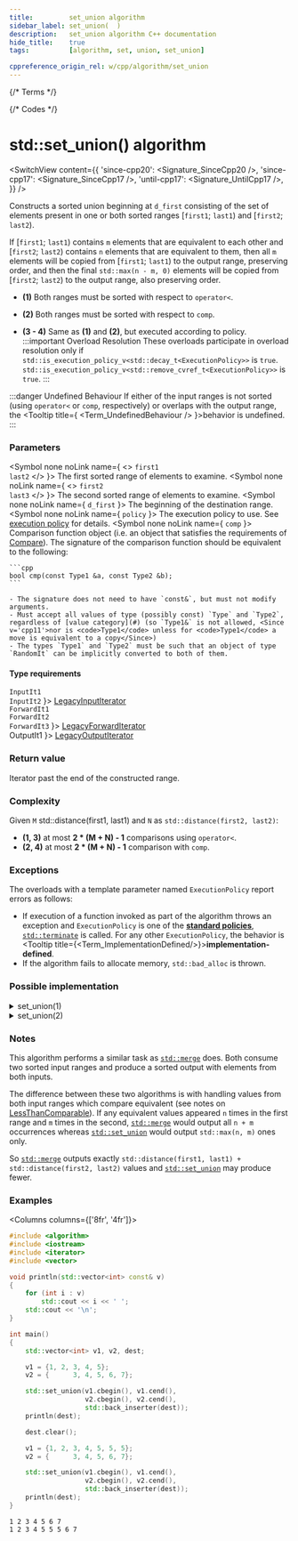 ```yaml
---
title:         set_union algorithm
sidebar_label: set_union(  )
description:   set_union algorithm C++ documentation
hide_title:    true
tags:          [algorithm, set, union, set_union]

cppreference_origin_rel: w/cpp/algorithm/set_union
---
```



{/* Terms */}


{/* Codes */}


# std::set_union() algorithm

<SwitchView content={{
  'since-cpp20': <Signature_SinceCpp20 />,
  'since-cpp17': <Signature_SinceCpp17 />,
  'until-cpp17': <Signature_UntilCpp17 />,
}} />


Constructs a sorted union beginning at `d_first` consisting of the set of elements present in one or both sorted ranges [`first1`; `last1`) and [`first2`; `last2`).

If [`first1`; `last1`) contains `m` elements that are equivalent to each other and [`first2`; `last2`) contains `n` elements
that are equivalent to them, then all `m` elements will be copied from [`first1`; `last1`) to the output range, preserving order,
and then the final `std::max(n - m, 0)` elements will be copied from [`first2`; `last2`) to the output range, also preserving order.

- **(1)** Both ranges must be sorted with respect to `operator<`.

- **(2)** Both ranges must be sorted with respect to `comp`.

- **(3 - 4)** Same as **(1)** and **(2)**, but executed according to policy.
	:::important Overload Resolution
	These overloads participate in overload resolution only if
	<Until v='cpp20'> <code>std::is_execution_policy_v&lt;std::decay_t&lt;ExecutionPolicy&gt;&gt;</code> is <code>true</code>. </Until>
	<Since v='cpp20'> <code>std::is_execution_policy_v&lt;std::remove_cvref_t&lt;ExecutionPolicy&gt;&gt;</code> is <code>true</code>. </Since>
	:::

:::danger Undefined Behaviour
If either of the input ranges is not sorted (using `operator<` or `comp`, respectively) or overlaps with the output range,
the <Tooltip title={ <Term_UndefinedBehaviour /> }>behavior is undefined</Tooltip>.
:::

### Parameters

<SymbolTable>

  <Symbol none noLink name={ <> <code>first1</code> <br/> <code>last2</code> </> }>
    The first sorted range of elements to examine.
  </Symbol>
  <Symbol none noLink name={ <> <code>first2</code> <br/> <code>last3</code> </> }>
    The second sorted range of elements to examine.
  </Symbol>
  <Symbol none noLink name={ <code>d_first</code> }>
    The beginning of the destination range.
  </Symbol>
  <Symbol none noLink name={ <code>policy</code> }>
    The execution policy to use. See <a href="">execution policy</a> for details.
  </Symbol>
  <Symbol none noLink name={ <code>comp</code> }>
    Comparison function object (i.e. an object that satisfies the requirements of [Compare](/docs/named_req/Compare)).
    The signature of the comparison function should be equivalent to the following:

    ```cpp
    bool cmp(const Type1 &a, const Type2 &b);
    ```

    - The signature does not need to have `const&`, but must not modify arguments.
    - Must accept all values of type (possibly const) `Type` and `Type2`, regardless of [value category](#) (so `Type1&` is not allowed, <Since v='cpp11'>nor is <code>Type1</code> unless for <code>Type1</code> a move is equivalent to a copy</Since>)
    - The types `Type1` and `Type2` must be such that an object of type `RandomIt` can be implicitly converted to both of them.
  </Symbol>
</SymbolTable>

#### Type requirements

<SymbolTable>
  <Symbol none noLink name={ <> <code>InputIt1</code> <br/> <code>InputIt2</code> </> }>
    <a href="/docs/named_req/LegacyInputIterator">LegacyInputIterator</a> <br/>
  </Symbol>
  <Symbol none noLink name={ <> <code>ForwardIt1</code> <br/> <code>ForwardIt2</code> <br/> <code>ForwardIt3</code></> }>
    <a href="/docs/named_req/LegacyForwardIterator">LegacyForwardIterator</a> <br/>
  </Symbol>
  <Symbol none noLink name={ <code>OutputIt1</code> }>
    <a href="/docs/named_req/LegacyOutputIterator">LegacyOutputIterator</a>
  </Symbol>
</SymbolTable>

### Return value

Iterator past the end of the constructed range.

### Complexity

Given `M` std::distance(first1, last1) and `N` as `std::distance(first2, last2)`:

- **(1, 3)** at most **2 \* (M + N) - 1** comparisons using `operator<`.
- **(2, 4)** at most **2 \* (M + N) - 1** comparison with `comp`.

### Exceptions

The overloads with a template parameter named `ExecutionPolicy` report errors as follows:
- If execution of a function invoked as part of the algorithm throws an exception and `ExecutionPolicy` is one of the [**standard policies**](#), [`std::terminate`](#) is called.
	For any other `ExecutionPolicy`, the behavior is <Tooltip title={<Term_ImplementationDefined/>}>**implementation-defined**</Tooltip>.
- If the algorithm fails to allocate memory, `std::bad_alloc` is thrown.

### Possible implementation

<details>
<summary>set_union(1)</summary>

```cpp
template<class InputIt1, class InputIt2, class OutputIt>
OutputIt set_union(InputIt1 first1, InputIt1 last1,
                   InputIt2 first2, InputIt2 last2, OutputIt d_first)
{
    for (; first1 != last1; ++d_first)
    {
        if (first2 == last2)
            return std::copy(first1, last1, d_first);

        if (*first2 < *first1)
            *d_first = *first2++;
        else
        {
            *d_first = *first1;
            if (!(*first1 < *first2))
                ++first2;
            ++first1;
        }
    }
    return std::copy(first2, last2, d_first);
}
```

</details>

<details>
<summary>set_union(2)</summary>

```cpp
template<class InputIt1, class InputIt2, class OutputIt, class Compare>
OutputIt set_union(InputIt1 first1, InputIt1 last1,
                   InputIt2 first2, InputIt2 last2, OutputIt d_first, Compare comp)
{
    for (; first1 != last1; ++d_first)
    {
        if (first2 == last2)
            // Finished range 2, include the rest of range 1:
            return std::copy(first1, last1, d_first);

        if (comp(*first2, *first1))
            *d_first = *first2++;
        else
        {
            *d_first = *first1;
            if (!comp(*first1, *first2)) // Equivalent => don't need to include *first2.
                ++first2;
            ++first1;
        }
    }
    // Finished range 1, include the rest of range 2:
    return std::copy(first2, last2, d_first);
}
```

</details>

### Notes

This algorithm performs a similar task as [`std::merge`](/docs/std/algo/ordinary/merge) does.
Both consume two sorted input ranges and produce a sorted output with elements from both inputs.

The difference between these two algorithms is with handling values from both input ranges which compare equivalent (see notes on [LessThanComparable](/docs/named_req/LessThanComparable)).
If any equivalent values appeared `n` times in the first range and `m` times in the second, [`std::merge`](/docs/std/algo/ordinary/merge)
would output all `n + m` occurrences whereas [`std::set_union`](#) would output `std::max(n, m)` ones only.

So [`std::merge`](/docs/std/algo/ordinary/merge) outputs exactly `std::distance(first1, last1) + std::distance(first2, last2)`
values and [`std::set_union`](#) may produce fewer.

### Examples

<Columns columns={['8fr', '4fr']}>
<div>

```cpp title='Main.cpp' showLineNumbers
#include <algorithm>
#include <iostream>
#include <iterator>
#include <vector>

void println(std::vector<int> const& v)
{
    for (int i : v)
        std::cout << i << ' ';
    std::cout << '\n';
}

int main()
{
    std::vector<int> v1, v2, dest;

    v1 = {1, 2, 3, 4, 5};
    v2 = {      3, 4, 5, 6, 7};

    std::set_union(v1.cbegin(), v1.cend(),
                   v2.cbegin(), v2.cend(),
                   std::back_inserter(dest));
    println(dest);

    dest.clear();

    v1 = {1, 2, 3, 4, 5, 5, 5};
    v2 = {      3, 4, 5, 6, 7};

    std::set_union(v1.cbegin(), v1.cend(),
                   v2.cbegin(), v2.cend(),
                   std::back_inserter(dest));
    println(dest);
}
```

</div>
<div>

```plaintext title="Possible Output"
1 2 3 4 5 6 7 
1 2 3 4 5 5 5 6 7
```

</div>
</Columns>
